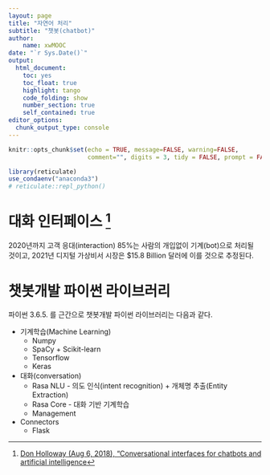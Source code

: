 ```yaml
---
layout: page
title: "자연어 처리"
subtitle: "챗봇(chatbot)"
author:
    name: xwMOOC
date: "`r Sys.Date()`"
output:
  html_document: 
    toc: yes
    toc_float: true
    highlight: tango
    code_folding: show
    number_section: true
    self_contained: true
editor_options: 
  chunk_output_type: console
---
```


```r
knitr::opts_chunk$set(echo = TRUE, message=FALSE, warning=FALSE,
                      comment="", digits = 3, tidy = FALSE, prompt = FALSE, fig.align = 'center')

library(reticulate)
use_condaenv("anaconda3")
# reticulate::repl_python()
```

# 대화 인터페이스 [^chatbot-pyohio] {#chatbot-conversational-interface}

[^chatbot-pyohio]: [Don Holloway (Aug 6, 2018), "Conversational interfaces for chatbots and artificial intelligence](https://www.slideshare.net/DonHolloway1/conversational-interfaces-for-chatbots-and-artificial-intelligence-final-108785826)


2020년까지 고객 응대(interaction) 85%는 사람의 개입없이 기계(bot)으로 처리될 것이고, 2021년 디지털 가상비서 시장은 $15.8 Billion 달러에 이를 것으로 추정된다.

# 챗봇개발 파이썬 라이브러리 {#chatbot-python-library}

파이썬 3.6.5. 를 근간으로 챗봇개발 파이썬 라이브러리는 다음과 같다.


- 기계학습(Machine Learning)
    - Numpy
    - SpaCy + Scikit-learn
    - Tensorflow
    - Keras
- 대화(conversation)
    - Rasa NLU - 의도 인식(intent recognition) + 개체명 추출(Entity Extraction)
    - Rasa Core - 대화 기반 기계학습
    - Management
- Connectors
    - Flask
    